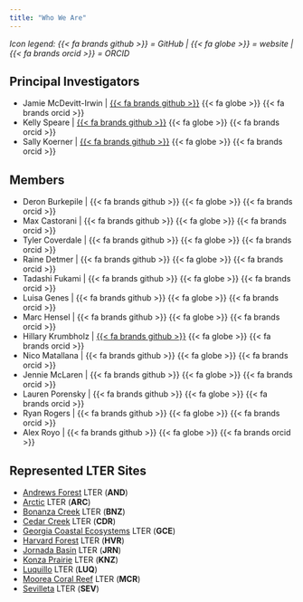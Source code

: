 ```yaml
---
title: "Who We Are"
---
```


_Icon legend: {{< fa brands github >}} = GitHub | {{< fa globe >}} = website | {{< fa brands orcid >}} = ORCID_

## Principal Investigators

- Jamie McDevitt-Irwin | [{{< fa brands github >}}](https://github.com/JamieMcDevittIrwin) {{< fa globe >}} {{< fa brands orcid >}}
- Kelly Speare | [{{< fa brands github >}}](https://github.com/kellyspeare) {{< fa globe >}} {{< fa brands orcid >}}
- Sally Koerner | [{{< fa brands github >}}](https://github.com/SallyKoerner) {{< fa globe >}} {{< fa brands orcid >}}

## Members

- Deron Burkepile | {{< fa brands github >}} {{< fa globe >}} {{< fa brands orcid >}}
- Max Castorani | {{< fa brands github >}} {{< fa globe >}} {{< fa brands orcid >}}
- Tyler Coverdale | {{< fa brands github >}} {{< fa globe >}} {{< fa brands orcid >}}
- Raine Detmer | {{< fa brands github >}} {{< fa globe >}} {{< fa brands orcid >}}
- Tadashi Fukami | {{< fa brands github >}} {{< fa globe >}} {{< fa brands orcid >}}
- Luisa Genes | {{< fa brands github >}} {{< fa globe >}} {{< fa brands orcid >}}
- Marc Hensel | {{< fa brands github >}} {{< fa globe >}} {{< fa brands orcid >}}
- Hillary Krumbholz | [{{< fa brands github >}}](https://github.com/hillarykrumbholz) {{< fa globe >}} {{< fa brands orcid >}}
- Nico Matallana | {{< fa brands github >}} {{< fa globe >}} {{< fa brands orcid >}}
- Jennie McLaren | {{< fa brands github >}} {{< fa globe >}} {{< fa brands orcid >}}
- Lauren Porensky | {{< fa brands github >}} {{< fa globe >}} {{< fa brands orcid >}}
- Ryan Rogers | {{< fa brands github >}} {{< fa globe >}} {{< fa brands orcid >}}
- Alex Royo | {{< fa brands github >}} {{< fa globe >}} {{< fa brands orcid >}}

## Represented LTER Sites

- [Andrews Forest](https://andrewsforest.oregonstate.edu/) LTER (**AND**)
- [Arctic](https://arc-lter.ecosystems.mbl.edu/) LTER (**ARC**)
- [Bonanza Creek](https://www.lter.uaf.edu/) LTER (**BNZ**)
- [Cedar Creek](https://cedarcreek.umn.edu/) LTER (**CDR**)
- [Georgia Coastal Ecosystems](https://gce-lter.marsci.uga.edu/) LTER (**GCE**)
- [Harvard Forest](https://harvardforest.fas.harvard.edu/) LTER (**HVR**)
- [Jornada Basin](https://lter.jornada.nmsu.edu/) LTER (**JRN**)
- [Konza Prairie](https://lter.konza.ksu.edu/) LTER (**KNZ**)
- [Luquillo](https://luquillo.lter.network/) LTER (**LUQ**)
- [Moorea Coral Reef](https://mcr.lternet.edu/) LTER (**MCR**)
- [Sevilleta](https://sevlter.unm.edu/) LTER (**SEV**)

